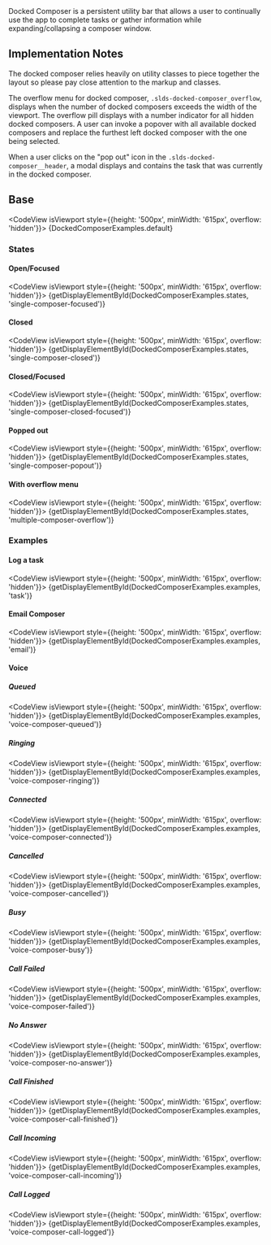 
<div className="doc lead">
  Docked Composer is a persistent utility bar that allows a user to continually use the app to complete tasks or gather information while expanding/collapsing a composer window.
</div>

## Implementation Notes

The docked composer relies heavily on utility classes to piece together the layout so please pay close attention to the markup and classes.

The overflow menu for docked composer, `.slds-docked-composer_overflow`, displays when the number of docked composers exceeds the width of the viewport. The overflow pill displays with a number indicator for all hidden docked composers. A user can invoke a popover with all available docked composers and replace the furthest left docked composer with the one being selected.

When a user clicks on the "pop out" icon in the `.slds-docked-composer__header`, a modal displays and contains the task that was currently in the docked composer.

## Base

<CodeView isViewport style={{height: '500px', minWidth: '615px', overflow: 'hidden'}}>
  {DockedComposerExamples.default}
</CodeView>

### States

#### Open/Focused

<CodeView isViewport style={{height: '500px', minWidth: '615px', overflow: 'hidden'}}>
  {getDisplayElementById(DockedComposerExamples.states, 'single-composer-focused')}
</CodeView>

#### Closed

<CodeView isViewport style={{height: '500px', minWidth: '615px', overflow: 'hidden'}}>
  {getDisplayElementById(DockedComposerExamples.states, 'single-composer-closed')}
</CodeView>

#### Closed/Focused

<CodeView isViewport style={{height: '500px', minWidth: '615px', overflow: 'hidden'}}>
  {getDisplayElementById(DockedComposerExamples.states, 'single-composer-closed-focused')}
</CodeView>

#### Popped out

<CodeView isViewport style={{height: '500px', minWidth: '615px', overflow: 'hidden'}}>
  {getDisplayElementById(DockedComposerExamples.states, 'single-composer-popout')}
</CodeView>

#### With overflow menu

<CodeView isViewport style={{height: '500px', minWidth: '615px', overflow: 'hidden'}}>
  {getDisplayElementById(DockedComposerExamples.states, 'multiple-composer-overflow')}
</CodeView>

### Examples

#### Log a task

<CodeView isViewport style={{height: '500px', minWidth: '615px', overflow: 'hidden'}}>
  {getDisplayElementById(DockedComposerExamples.examples, 'task')}
</CodeView>

#### Email Composer

<CodeView isViewport style={{height: '500px', minWidth: '615px', overflow: 'hidden'}}>
  {getDisplayElementById(DockedComposerExamples.examples, 'email')}
</CodeView>

#### Voice

##### Queued

<CodeView isViewport style={{height: '500px', minWidth: '615px', overflow: 'hidden'}}>
  {getDisplayElementById(DockedComposerExamples.examples, 'voice-composer-queued')}
</CodeView>

##### Ringing

<CodeView isViewport style={{height: '500px', minWidth: '615px', overflow: 'hidden'}}>
  {getDisplayElementById(DockedComposerExamples.examples, 'voice-composer-ringing')}
</CodeView>

##### Connected

<CodeView isViewport style={{height: '500px', minWidth: '615px', overflow: 'hidden'}}>
  {getDisplayElementById(DockedComposerExamples.examples, 'voice-composer-connected')}
</CodeView>

##### Cancelled

<CodeView isViewport style={{height: '500px', minWidth: '615px', overflow: 'hidden'}}>
  {getDisplayElementById(DockedComposerExamples.examples, 'voice-composer-cancelled')}
</CodeView>

##### Busy

<CodeView isViewport style={{height: '500px', minWidth: '615px', overflow: 'hidden'}}>
  {getDisplayElementById(DockedComposerExamples.examples, 'voice-composer-busy')}
</CodeView>

##### Call Failed

<CodeView isViewport style={{height: '500px', minWidth: '615px', overflow: 'hidden'}}>
  {getDisplayElementById(DockedComposerExamples.examples, 'voice-composer-failed')}
</CodeView>

##### No Answer

<CodeView isViewport style={{height: '500px', minWidth: '615px', overflow: 'hidden'}}>
  {getDisplayElementById(DockedComposerExamples.examples, 'voice-composer-no-answer')}
</CodeView>

##### Call Finished

<CodeView isViewport style={{height: '500px', minWidth: '615px', overflow: 'hidden'}}>
  {getDisplayElementById(DockedComposerExamples.examples, 'voice-composer-call-finished')}
</CodeView>

##### Call Incoming

<CodeView isViewport style={{height: '500px', minWidth: '615px', overflow: 'hidden'}}>
  {getDisplayElementById(DockedComposerExamples.examples, 'voice-composer-call-incoming')}
</CodeView>

##### Call Logged

<CodeView isViewport style={{height: '500px', minWidth: '615px', overflow: 'hidden'}}>
  {getDisplayElementById(DockedComposerExamples.examples, 'voice-composer-call-logged')}
</CodeView>
